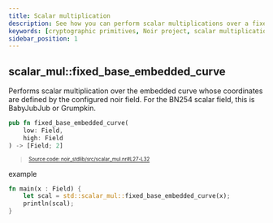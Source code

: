 ```yaml
---
title: Scalar multiplication
description: See how you can perform scalar multiplications over a fixed base in Noir
keywords: [cryptographic primitives, Noir project, scalar multiplication]
sidebar_position: 1
---
```



## scalar_mul::fixed_base_embedded_curve

Performs scalar multiplication over the embedded curve whose coordinates are defined by the
configured noir field. For the BN254 scalar field, this is BabyJubJub or Grumpkin.

```rust title="fixed_base_embedded_curve" showLineNumbers 
pub fn fixed_base_embedded_curve(
    low: Field,
    high: Field
) -> [Field; 2]
```
> <sup><sub><a href="https://github.com/noir-lang/noir/blob/master/noir_stdlib/src/scalar_mul.nr#L27-L32" target="_blank" rel="noopener noreferrer">Source code: noir_stdlib/src/scalar_mul.nr#L27-L32</a></sub></sup>


example

```rust
fn main(x : Field) {
    let scal = std::scalar_mul::fixed_base_embedded_curve(x);
    println(scal);
}
```

<BlackBoxInfo />
